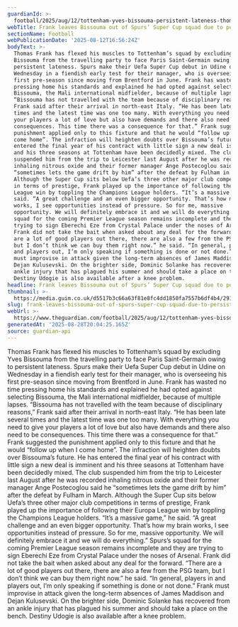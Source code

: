 ```yaml
---
guardianId: >-
  football/2025/aug/12/tottenham-yves-bissouma-persistent-lateness-thomas-frank-super-cup
webTitle: Frank leaves Bissouma out of Spurs’ Super Cup squad due to persistent lateness
sectionName: Football
webPublicationDate: '2025-08-12T16:56:24Z'
bodyText: >-
  Thomas Frank has flexed his muscles to Tottenham’s squad by excluding Yves
  Bissouma from the travelling party to face Paris Saint-Germain owing to
  persistent lateness. Spurs make their Uefa Super Cup debut in Udine on
  Wednesday in a fiendish early test for their manager, who is overseeing his
  first pre-season since moving from Brentford in June. Frank has wasted no time
  pressing home his standards and explained he had opted against selecting
  Bissouma, the Mali international midfielder, because of multiple lapses.
  “Bissouma has not travelled with the team because of disciplinary reasons,”
  Frank said after their arrival in north-east Italy. “He has been late several
  times and the latest time was one too many. With everything you need to give
  your players a lot of love but also have demands and there also need to be
  consequences. This time there was a consequence for that.” Frank suggested the
  punishment applied only to this fixture and that he would “follow up when I
  come home”. The infraction will heighten doubts over Bissouma’s future. He has
  entered the final year of his contract with little sign a new deal is imminent
  and his three seasons at Tottenham have been decidedly mixed. The club
  suspended him from the trip to Leicester last August after he was recorded
  inhaling nitrous oxide and their former manager Ange Postecoglou said he
  “sometimes lets the game drift by him” after the defeat by Fulham in March.
  Although the Super Cup sits below Uefa’s three other major club competitions
  in terms of prestige, Frank played up the importance of following their Europa
  League win by toppling the Champions League holders. “It’s a massive game,” he
  said. “A great challenge and an even bigger opportunity. That’s how my brain
  works, I see opportunities instead of pressure. So for me, massive
  opportunity. We will definitely embrace it and we will do everything.” Spurs’s
  squad for the coming Premier League season remains incomplete and they are
  trying to sign Eberechi Eze from Crystal Palace under the noses of Arsenal.
  Frank did not take the bait when asked about any deal for the forward. “There
  are a lot of good players out there, there are also a few from the PSG team,
  but I don’t think we can buy them right now.” he said. “In general, players in
  and players out, I’m only speaking if something is done or not done.” Frank
  must improvise in attack given the long-term absences of James Maddison and
  Dejan Kulusevski. On the brighter side, Dominic Solanke has recovered from an
  ankle injury that has plagued his summer and should take a place on the bench.
  Destiny Udogie is also available after a knee problem.
headline: Frank leaves Bissouma out of Spurs’ Super Cup squad due to persistent lateness
thumbnail: >-
  https://media.guim.co.uk/d5517b3c66a63f81e8fc4dd1850fa7557b6df4b4/291_69_2164_1731/500.jpg
slug: frank-leaves-bissouma-out-of-spurs-super-cup-squad-due-to-persistent-lateness
webUrl: >-
  https://www.theguardian.com/football/2025/aug/12/tottenham-yves-bissouma-persistent-lateness-thomas-frank-super-cup
generatedAt: '2025-08-28T20:04:25.165Z'
source: guardian-api
---
```

Thomas Frank has flexed his muscles to Tottenham’s squad by excluding Yves Bissouma from the travelling party to face Paris Saint-Germain owing to persistent lateness. Spurs make their Uefa Super Cup debut in Udine on Wednesday in a fiendish early test for their manager, who is overseeing his first pre-season since moving from Brentford in June. Frank has wasted no time pressing home his standards and explained he had opted against selecting Bissouma, the Mali international midfielder, because of multiple lapses. “Bissouma has not travelled with the team because of disciplinary reasons,” Frank said after their arrival in north-east Italy. “He has been late several times and the latest time was one too many. With everything you need to give your players a lot of love but also have demands and there also need to be consequences. This time there was a consequence for that.” Frank suggested the punishment applied only to this fixture and that he would “follow up when I come home”. The infraction will heighten doubts over Bissouma’s future. He has entered the final year of his contract with little sign a new deal is imminent and his three seasons at Tottenham have been decidedly mixed. The club suspended him from the trip to Leicester last August after he was recorded inhaling nitrous oxide and their former manager Ange Postecoglou said he “sometimes lets the game drift by him” after the defeat by Fulham in March. Although the Super Cup sits below Uefa’s three other major club competitions in terms of prestige, Frank played up the importance of following their Europa League win by toppling the Champions League holders. “It’s a massive game,” he said. “A great challenge and an even bigger opportunity. That’s how my brain works, I see opportunities instead of pressure. So for me, massive opportunity. We will definitely embrace it and we will do everything.” Spurs’s squad for the coming Premier League season remains incomplete and they are trying to sign Eberechi Eze from Crystal Palace under the noses of Arsenal. Frank did not take the bait when asked about any deal for the forward. “There are a lot of good players out there, there are also a few from the PSG team, but I don’t think we can buy them right now.” he said. “In general, players in and players out, I’m only speaking if something is done or not done.” Frank must improvise in attack given the long-term absences of James Maddison and Dejan Kulusevski. On the brighter side, Dominic Solanke has recovered from an ankle injury that has plagued his summer and should take a place on the bench. Destiny Udogie is also available after a knee problem.
